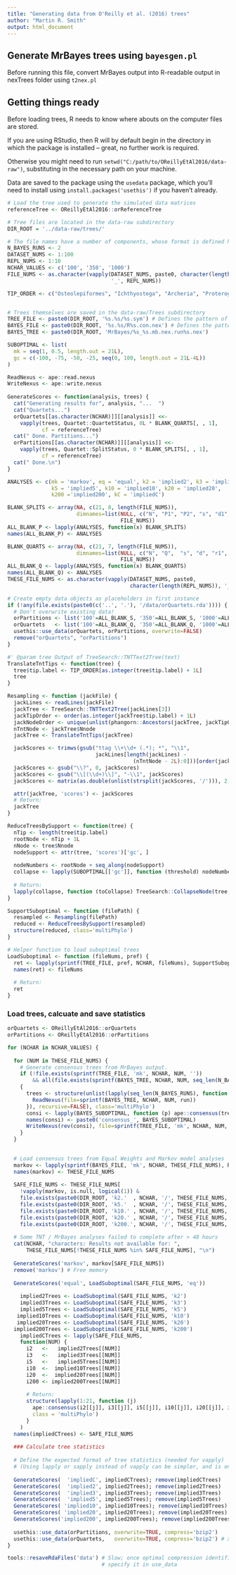 ```yaml
---
title: "Generating data from O'Reilly et al. (2016) trees"
author: "Martin R. Smith"
output: html_document
--- 
```


## Generate MrBayes trees using `bayesgen.pl`

Before running this file, convert MrBayes output into R-readable output in 
nexTrees folder using `t2nex.pl`

## Getting things ready

Before loading trees, R needs to know where abouts on the computer files are stored.

If you are using RStudio, then R will by default begin in the directory
in which the package is installed -- great, no further work is required.

Otherwise you might need to run `setwd("C:/path/to/OReillyEtAl2016/data-raw")`,
substituting in the necessary path on your machine.

Data are saved to the package using the `usedata` package, which you'll need to
install using `install.packages('usethis')` if you haven't already.

```R
# Load the tree used to generate the simulated data matrices
referenceTree <- OReillyEtAl2016::orReferenceTree

# Tree files are located in the data-raw subdirectory
DIR_ROOT = '../data-raw/trees/'

# The file names have a number of components, whose format is defined here:
N_BAYES_RUNS <- 2
DATASET_NUMS <- 1:100
REPL_NUMS <- 1:10
NCHAR_VALUES <- c('100', '350', '1000')
FILE_NUMS <- as.character(vapply(DATASET_NUMS, paste0, character(length(REPL_NUMS)),
                                 '_', REPL_NUMS))

TIP_ORDER <- c("Osteolepiformes", "Ichthyostega", "Archeria", "Proterogyrinus", "Ariekanerpeton", "Seymouria", "Kotlassia", "Nectridea", "Utaherpeton", "Asaphestera", "Lysorophia", "Cardiocephalus", "Brachystelechidae", "Rhynchonkos", "Pantylus", "Microbrachis", "Adelogyrinidae", "Caeciliidae", "Typhlonectidae", "Ichthyophiidae", "Rhinatrematidae", "Eocaecilia", "Rhyacotritonidae", "Plethodontinae", "Bolitoglossinae", "Spelerpinae", "Hemidactylinae", "Amphiumidae", "Salamandridae", "Dicamptodontidae", "Ambystomatidae", "Proteidae", "Sirenidae", "Cryptobranchidae", "Hynobiidae", "Karaurus", "Leiopelmatidae", "Ascaphidae", "Pelodytidae", "Megophryidae", "Pelobatidae", "Scaphiopodidae", "Ranoidea", "Sooglossidae", "Heleophrynidae", "Myobatrachidae", "Calyptocephallidae", "Hyloidea", "Rhinophrynidae", "Pipidae", "Bombinatoridae", "Discoglossidae", "Triadobatrachus", "Aistopoda", "Westlothiana", "Procolophonidae", "Captorhinidae", "Synapsida", "Diadectes", "Limnoscelis", "Solenodonsaurus", "Gephyrostegidae", "Doleserpeton", "Amphibamus", "Apateon", "Tersomius", "Ecolsonia", "Eryops", "Dendrerpeton", "Colosteidae", "Baphetidae", "Crassigyrinus", "Tulerpeton", "Acanthostega", "Panderichthyidae");


# Trees themselves are saved in the data-raw/Trees subdirectory
TREE_FILE <- paste0(DIR_ROOT, '%s.%s/%s.sym') # Defines the pattern of the file name
BAYES_FILE <- paste0(DIR_ROOT, '%s.%s/R%s.con.nex') # Defines the pattern of the file name
BAYES_TREE <- paste0(DIR_ROOT, 'MrBayes/%s_%s.mb.nex.run%s.nex')

SUBOPTIMAL <- list(
  mk = seq(1, 0.5, length.out = 21L),
  gc = c(-100, -75, -50, -25, seq(0, 100, length.out = 21L-4L))
)

ReadNexus <- ape::read.nexus
WriteNexus <- ape::write.nexus
  
GenerateScores <- function(analysis, trees) {
  cat("Generating results for", analysis, "...  ")
  cat("Quartets...")
  orQuartets[[as.character(NCHAR)]][[analysis]] <<-
    vapply(trees, Quartet::QuartetStatus, 0L * BLANK_QUARTS[, , 1], 
           cf = referenceTree)
  cat(" Done. Partitions...")
  orPartitions[[as.character(NCHAR)]][[analysis]] <<- 
    vapply(trees, Quartet::SplitStatus, 0 * BLANK_SPLITS[, , 1],
           cf = referenceTree)
  cat(" Done.\n")
}

ANALYSES <- c(mk = 'markov', eq = 'equal', k2 = 'implied2', k3 = 'implied3', 
              k5 = 'implied5', k10 = 'implied10', k20 = 'implied20', 
              k200 ='implied200', kC = 'impliedC')

BLANK_SPLITS <- array(NA, c(21, 8, length(FILE_NUMS)),
                      dimnames=list(NULL, c("N", "P1", "P2", "s", "d1", "d2", "r1", "r2"),
                                    FILE_NUMS))
ALL_BLANK_P <- lapply(ANALYSES, function(x) BLANK_SPLITS)
names(ALL_BLANK_P) <- ANALYSES

BLANK_QUARTS <- array(NA, c(21, 7, length(FILE_NUMS)),
                      dimnames=list(NULL, c("N", "Q",  "s", "d", "r1", "r2", "u"),
                                    FILE_NUMS))
ALL_BLANK_Q <- lapply(ANALYSES, function(x) BLANK_QUARTS)
names(ALL_BLANK_Q) <- ANALYSES
THESE_FILE_NUMS <- as.character(vapply(DATASET_NUMS, paste0, 
                                       character(length(REPL_NUMS)), '_', REPL_NUMS))

# Create empty data objects as placeholders in first instance
if (!any(file.exists(paste0(c('..', '.'), '/data/orQuartets.rda')))) {
  # Don't overwrite existing data!
  orPartitions <- list('100'=ALL_BLANK_S, '350'=ALL_BLANK_S, '1000'=ALL_BLANK_S)
  orQuartets   <- list('100'=ALL_BLANK_Q, '350'=ALL_BLANK_Q, '1000'=ALL_BLANK_Q)
  usethis::use_data(orQuartets, orPartitions, overwrite=FALSE)
  remove("orQuartets", "orPartitions")
}

#' @param tree Output of TreeSearch::TNTText2Tree(text)
TranslateTntTips <- function(tree) {
  tree$tip.label <- TIP_ORDER[as.integer(tree$tip.label) + 1L]
  tree
}

Resampling <- function (jackFile) {
  jackLines <- readLines(jackFile)
  jackTree <- TreeSearch::TNTText2Tree(jackLines[3])
  jackTipOrder <- order(as.integer(jackTree$tip.label) + 1L)
  jackNodeOrder <- unique(unlist(phangorn::Ancestors(jackTree, jackTipOrder)))[-1]
  nTntNode <- jackTree$Nnode
  jackTree <- TranslateTntTips(jackTree)

  jackScores <- trimws(gsub("ttag \\+\\d+ (.*); *", "\\1",
                            jackLines[length(jackLines) -
                                        (nTntNode - 2L):0]))[order(jackNodeOrder)]
  jackScores <- gsub("\\?", 0, jackScores)
  jackScores <- gsub("\\[(\\d+)\\]", "-\\1", jackScores)
  jackScores <- matrix(as.double(unlist(strsplit(jackScores, '/'))), 2, dimnames=list(c('freq', 'gc'), NULL))

  attr(jackTree, 'scores') <- jackScores
  # Return:
  jackTree
}

ReduceTreesBySupport <- function(tree) {
  nTip <- length(tree$tip.label)
  rootNode <- nTip + 1L
  nNode <- tree$Nnode
  nodeSupport <- attr(tree, 'scores')['gc', ]
  
  nodeNumbers <- rootNode + seq_along(nodeSupport)
  collapse <- lapply(SUBOPTIMAL[['gc']], function (threshold) nodeNumbers[nodeSupport < threshold])
  
  # Return:
  lapply(collapse, function (toCollapse) TreeSearch::CollapseNode(tree, toCollapse))
}

SupportSuboptimal <- function (filePath) {
  resampled <- Resampling(filePath)
  reduced <- ReduceTreesBySupport(resampled)
  structure(reduced, class='multiPhylo')
}

# Helper function to load suboptimal trees
LoadSuboptimal <- function (fileNums, pref) {
  ret <- lapply(sprintf(TREE_FILE, pref, NCHAR, fileNums), SupportSuboptimal)
  names(ret) <- fileNums
  
  # Return:
  ret
}

```


### Load trees, calcuate and save statistics

```R
orQuartets <- OReillyEtAl2016::orQuartets
orPartitions <- OReillyEtAl2016::orPartitions

for (NCHAR in NCHAR_VALUES) {
  
  for (NUM in THESE_FILE_NUMS) {
    # Generate consensus trees from MrBayes output.
    if (!file.exists(sprintf(TREE_FILE, 'mk', NCHAR, NUM, ''))
        && all(file.exists(sprintf(BAYES_TREE, NCHAR, NUM, seq_len(N_BAYES_RUNS)))))
    {
      trees <- structure(unlist(lapply(seq_len(N_BAYES_RUNS), function (run) {
        ReadNexus(file=sprintf(BAYES_TREE, NCHAR, NUM, run))
      }), recursive=FALSE), class='multiPhylo')
      consi <- lapply(BAYES_SUBOPTIMAL, function (p) ape::consensus(trees, p=p))
      names(consi) <- paste0('consensus_', BAYES_SUBOPTIMAL)
      WriteNexus(rev(consi), file=sprintf(TREE_FILE, 'mk', NCHAR, NUM, ''))
    }
  }
  

  # Load consensus trees from Equal Weights and Markov model analyses
  markov <- lapply(sprintf(BAYES_FILE, 'mk', NCHAR, THESE_FILE_NUMS), ReadNexusSafely)
  names(markov) <- THESE_FILE_NUMS
  
  SAFE_FILE_NUMS <- THESE_FILE_NUMS[
    !vapply(markov, is.null, logical(1)) &
    file.exists(paste0(DIR_ROOT, 'k2.'  , NCHAR, '/', THESE_FILE_NUMS, '.sym')) & 
    file.exists(paste0(DIR_ROOT, 'k5.'  , NCHAR, '/', THESE_FILE_NUMS, '.sym')) & 
    file.exists(paste0(DIR_ROOT, 'k10.' , NCHAR, '/', THESE_FILE_NUMS, '.sym')) & 
    file.exists(paste0(DIR_ROOT, 'k20.' , NCHAR, '/', THESE_FILE_NUMS, '.sym')) & 
    file.exists(paste0(DIR_ROOT, 'k200.', NCHAR, '/', THESE_FILE_NUMS, '.sym'))]
  
  # Some TNT / MrBayes analyses failed to complete after > 48 hours
  cat(NCHAR, "characters: Results not available for: ",
      THESE_FILE_NUMS[!THESE_FILE_NUMS %in% SAFE_FILE_NUMS], "\n")
  
  GenerateScores('markov', markov[SAFE_FILE_NUMS])
  remove('markov') # Free memory
  
  GenerateScores('equal', LoadSuboptimal(SAFE_FILE_NUMS, 'eq'))
  
    implied2Trees <- LoadSuboptimal(SAFE_FILE_NUMS, 'k2')
    implied3Trees <- LoadSuboptimal(SAFE_FILE_NUMS, 'k3')
    implied5Trees <- LoadSuboptimal(SAFE_FILE_NUMS, 'k5')
   implied10Trees <- LoadSuboptimal(SAFE_FILE_NUMS, 'k10')
   implied20Trees <- LoadSuboptimal(SAFE_FILE_NUMS, 'k20')
  implied200Trees <- LoadSuboptimal(SAFE_FILE_NUMS, 'k200')
    impliedCTrees <- lapply(SAFE_FILE_NUMS,
    function(NUM) {
      i2   <-   implied2Trees[[NUM]]
      i3   <-   implied3Trees[[NUM]]
      i5   <-   implied5Trees[[NUM]]
      i10  <-  implied10Trees[[NUM]]
      i20  <-  implied20Trees[[NUM]]
      i200 <- implied200Trees[[NUM]]
      
      # Return:
      structure(lapply(1:21, function (j) 
        ape::consensus(i2[[j]], i3[[j]], i5[[j]], i10[[j]], i20[[j]], i200[[j]])),
        class = 'multiPhylo')
      }
    )
  names(impliedCTrees) <- SAFE_FILE_NUMS
  
  ### Calculate tree statistics
  
  # Define the expected format of tree statistics (needed for vapply)
  # (Using lapply or sapply instead of vapply can be simpler, and is only slightly slower)
  
  GenerateScores(  'impliedC', impliedCTrees); remove(impliedCTrees)
  GenerateScores(  'implied2', implied2Trees); remove(implied2Trees)
  GenerateScores(  'implied3', implied3Trees); remove(implied3Trees)
  GenerateScores(  'implied5', implied5Trees); remove(implied5Trees)
  GenerateScores( 'implied10', implied10Trees); remove(implied10Trees)
  GenerateScores( 'implied20', implied20Trees); remove(implied20Trees)
  GenerateScores('implied200', implied200Trees); remove(implied200Trees)
  
  usethis::use_data(orPartitions, overwrite=TRUE, compress='bzip2')
  usethis::use_data(orQuartets,   overwrite=TRUE, compress='bzip2') # xz better, but errors
}

tools::resaveRdaFiles('data') # Slow; once optimal compression identified,
                              # specify it in use_data
```

